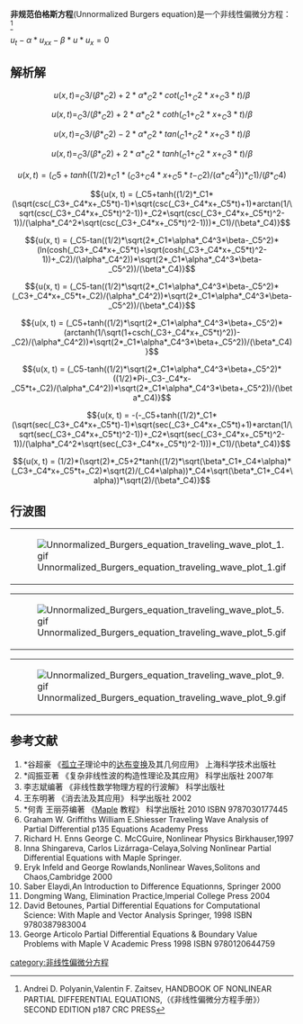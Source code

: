 '''非规范伯格斯方程 '''(Unnormalized Burgers equation)是一个非线性偏微分方程：<ref>Andrei D. Polyanin,Valentin F. Zaitsev, HANDBOOK OF NONLINEAR PARTIAL DIFFERENTIAL EQUATIONS,（《非线性偏微分方程手册》） SECOND EDITION p187 CRC PRESS</ref>

<math>u_{t}-\alpha*u_{xx}-\beta*u*u_{x}=0    </math>

==解析解==

:<math> u(x, t) = _C3/(\beta*_C2)+2*\alpha*_C2*cot(_C1+_C2*x+_C3*t)/\beta  </math>
:<math> {u(x, t) = _C3/(\beta*_C2)+2*\alpha*_C2*coth(_C1+_C2*x+_C3*t)/\beta}  </math>
:<math> {u(x, t) = _C3/(\beta*_C2)-2*\alpha*_C2*tan(_C1+_C2*x+_C3*t)/\beta}  </math>
:<math> {u(x, t) = _C3/(\beta*_C2)+2*\alpha*_C2*tanh(_C1+_C2*x+_C3*t)/\beta}  </math>
:<math> {u(x, t) = (_C5+tanh((1/2)*_C1*(_C3+_C4*x+_C5*t-_C2)/(\alpha*_C4^2))*_C1)/(\beta*_C4)}  </math>
:<math>  {u(x, t) = (_C5+tanh((1/2)*_C1*(\sqrt(csc(_C3+_C4*x+_C5*t)-1)*\sqrt(csc(_C3+_C4*x+_C5*t)+1)*arctan(1/\sqrt(csc(_C3+_C4*x+_C5*t)^2-1))+_C2*\sqrt(csc(_C3+_C4*x+_C5*t)^2-1))/(\alpha*_C4^2*\sqrt(csc(_C3+_C4*x+_C5*t)^2-1)))*_C1)/(\beta*_C4)} </math>
:<math>  {u(x, t) = (_C5-tan((1/2)*\sqrt(2*_C1*\alpha*_C4^3*\beta-_C5^2)*(ln(cosh(_C3+_C4*x+_C5*t)+\sqrt(cosh(_C3+_C4*x+_C5*t)^2-1))+_C2)/(\alpha*_C4^2))*\sqrt(2*_C1*\alpha*_C4^3*\beta-_C5^2))/(\beta*_C4)} </math>
:<math> {u(x, t) = (_C5-tan((1/2)*\sqrt(2*_C1*\alpha*_C4^3*\beta-_C5^2)*(_C3+_C4*x+_C5*t+_C2)/(\alpha*_C4^2))*\sqrt(2*_C1*\alpha*_C4^3*\beta-_C5^2))/(\beta*_C4)}  </math>
:<math>{u(x, t) = (_C5+tanh((1/2)*\sqrt(2*_C1*\alpha*_C4^3*\beta+_C5^2)*(arctanh(1/\sqrt(1+csch(_C3+_C4*x+_C5*t)^2))-_C2)/(\alpha*_C4^2))*\sqrt(2*_C1*\alpha*_C4^3*\beta+_C5^2))/(\beta*_C4)}   </math>
:<math> {u(x, t) = (_C5-tanh((1/2)*\sqrt(2*_C1*\alpha*_C4^3*\beta+_C5^2)*((1/2)*Pi-_C3-_C4*x-_C5*t+_C2)/(\alpha*_C4^2))*\sqrt(2*_C1*\alpha*_C4^3*\beta+_C5^2))/(\beta*_C4)}  </math>
:<math> {u(x, t) = -(-_C5+tanh((1/2)*_C1*(\sqrt(sec(_C3+_C4*x+_C5*t)-1)*\sqrt(sec(_C3+_C4*x+_C5*t)+1)*arctan(1/\sqrt(sec(_C3+_C4*x+_C5*t)^2-1))+_C2*\sqrt(sec(_C3+_C4*x+_C5*t)^2-1))/(\alpha*_C4^2*\sqrt(sec(_C3+_C4*x+_C5*t)^2-1)))*_C1)/(\beta*_C4)}  </math>
:<math>  {u(x, t) = (1/2)*(\sqrt(2)*_C5+2*tanh((1/2)*\sqrt(\beta*_C1*_C4*\alpha)*(_C3+_C4*x+_C5*t+_C2)*\sqrt(2)/(_C4*\alpha))*_C4*\sqrt(\beta*_C1*_C4*\alpha))*\sqrt(2)/(\beta*_C4)} </math>

==行波图==
{|
|[[File:Unnormalized_Burgers_equation_traveling_wave_plot_1.gif|thumb]]
|[[File:Unnormalized_Burgers_equation_traveling_wave_plot_2.gif|thumb]]
|[[File:Unnormalized_Burgers_equation_traveling_wave_plot_3.gif|thumb]]
|[[File:Unnormalized_Burgers_equation_traveling_wave_plot_4.gif|thumb]]
|}
{|
|[[File:Unnormalized_Burgers_equation_traveling_wave_plot_5.gif|thumb]]
|[[File:Unnormalized_Burgers_equation_traveling_wave_plot_6.gif|thumb]]
|[[File:Unnormalized_Burgers_equation_traveling_wave_plot_7.gif|thumb]]
|[[File:Unnormalized_Burgers_equation_traveling_wave_plot_8.gif|thumb]]
|}
{|
|[[File:Unnormalized_Burgers_equation_traveling_wave_plot_9.gif|thumb]]
|[[File:Unnormalized_Burgers_equation_traveling_wave_plot_10.gif|thumb]]
|[[File:Unnormalized_Burgers_equation_traveling_wave_plot_11.gif|thumb]]
|}

==参考文献==
<references/>
# *谷超豪 《[[孤立子|孤立子]]理论中的[[达布变换|达布变换]]及其几何应用》 上海科学技术出版社
# *阎振亚著 《复杂非线性波的构造性理论及其应用》 科学出版社 2007年
# 李志斌编著 《非线性数学物理方程的行波解》 科学出版社
#王东明著 《消去法及其应用》 科学出版社 2002
# *何青 王丽芬编著 《[[Maple|Maple]] 教程》 科学出版社 2010 ISBN 9787030177445
#Graham W. Griffiths William E.Shiesser Traveling Wave Analysis of Partial Differential p135 Equations Academy Press
# Richard H. Enns George C. McCGuire, Nonlinear Physics Birkhauser,1997
#Inna Shingareva, Carlos Lizárraga-Celaya,Solving Nonlinear Partial Differential Equations with Maple Springer.
#Eryk Infeld and George Rowlands,Nonlinear Waves,Solitons and Chaos,Cambridge 2000
#Saber Elaydi,An Introduction to Difference Equationns, Springer 2000
#Dongming Wang, Elimination Practice,Imperial College Press 2004
# David Betounes, Partial Differential Equations for Computational Science: With Maple and Vector Analysis Springer, 1998 ISBN 9780387983004
# George Articolo Partial Differential Equations & Boundary Value Problems with Maple V Academic Press 1998 ISBN 9780120644759

{{非线性偏微分方程}}
[[category:非线性偏微分方程|category:非线性偏微分方程]]